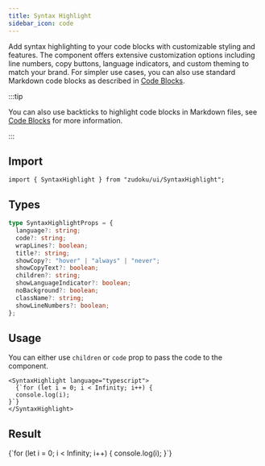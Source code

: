 ```yaml
---
title: Syntax Highlight
sidebar_icon: code
---
```



Add syntax highlighting to your code blocks with customizable styling and features. The component
offers extensive customization options including line numbers, copy buttons, language indicators,
and custom theming to match your brand. For simpler use cases, you can also use standard Markdown
code blocks as described in [Code Blocks](/docs/markdown/code-blocks).

:::tip

You can also use backticks to highlight code blocks in Markdown files, see
[Code Blocks](../markdown/code-blocks) for more information.

:::

## Import

```tsx
import { SyntaxHighlight } from "zudoku/ui/SyntaxHighlight";
```

## Types

```ts
type SyntaxHighlightProps = {
  language?: string;
  code?: string;
  wrapLines?: boolean;
  title?: string;
  showCopy?: "hover" | "always" | "never";
  showCopyText?: boolean;
  children?: string;
  showLanguageIndicator?: boolean;
  noBackground?: boolean;
  className?: string;
  showLineNumbers?: boolean;
};
```

## Usage

You can either use `children` or `code` prop to pass the code to the component.

```tsx
<SyntaxHighlight language="typescript">
  {`for (let i = 0; i < Infinity; i++) {
  console.log(i);
}`}
</SyntaxHighlight>
```

## Result

<SyntaxHighlight language="typescript">
  {`for (let i = 0; i < Infinity; i++) {
  console.log(i);
}`}
</SyntaxHighlight>
